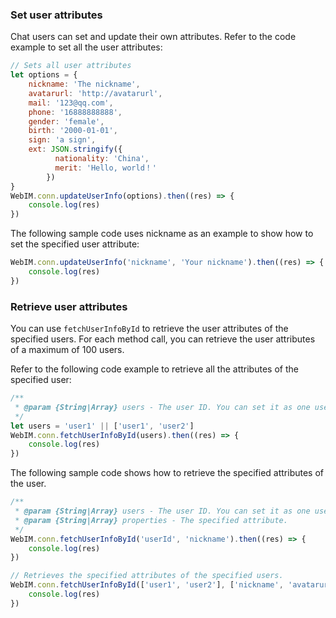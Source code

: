 <PlatformWrapper platform="web">

### Set user attributes

Chat users can set and update their own attributes. Refer to the code example to set all the user attributes:

```javascript
// Sets all user attributes
let options = {
    nickname: 'The nickname',
    avatarurl: 'http://avatarurl',
    mail: '123@qq.com',
    phone: '16888888888',
    gender: 'female',
    birth: '2000-01-01',
    sign: 'a sign',
    ext: JSON.stringify({
          nationality: 'China',
          merit: 'Hello, world！'
        })
}
WebIM.conn.updateUserInfo(options).then((res) => {
    console.log(res)
})      
```

The following sample code uses nickname as an example to show how to set the specified user attribute:

```javascript
WebIM.conn.updateUserInfo('nickname', 'Your nickname').then((res) => {
    console.log(res)
})
```

### Retrieve user attributes

You can use `fetchUserInfoById` to retrieve the user attributes of the specified users. For each method call, you can retrieve the user attributes of a maximum of 100 users.

Refer to the following code example to retrieve all the attributes of the specified user:

```javascript
/**
 * @param {String|Array} users - The user ID. You can set it as one user ID, or multiple user IDs in the format of array.
 */
let users = 'user1' || ['user1', 'user2']
WebIM.conn.fetchUserInfoById(users).then((res) => {
    console.log(res)
})
```

The following sample code shows how to retrieve the specified attributes of the user.

```javascript
/**
 * @param {String|Array} users - The user ID. You can set it as one user ID, or multiple user IDs in the format of array.
 * @param {String|Array} properties - The specified attribute.
 */
WebIM.conn.fetchUserInfoById('userId', 'nickname').then((res) => {
    console.log(res)
})

// Retrieves the specified attributes of the specified users.
WebIM.conn.fetchUserInfoById(['user1', 'user2'], ['nickname', 'avatarurl']).then((res) => {
    console.log(res)
})
```

</PlatformWrapper>